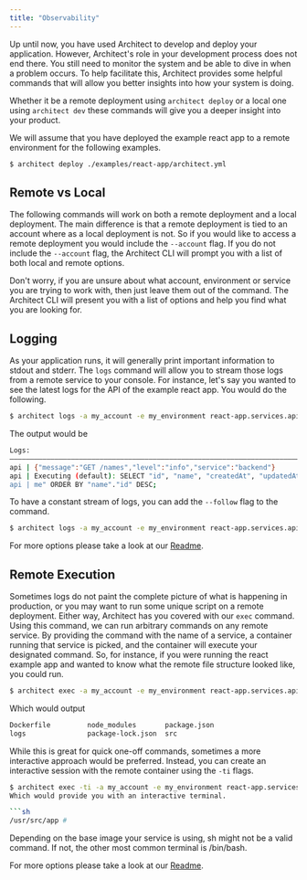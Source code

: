 ```yaml
---
title: "Observability"
---
```


Up until now, you have used Architect to develop and deploy your application.
However, Architect's role in your development process does not end there. You
still need to monitor the system and be able to dive in when a problem occurs.
To help facilitate this, Architect provides some helpful commands that will
allow you better insights into how your system is doing.

Whether it be a remote deployment using `architect deploy` or a local one using
`architect dev` these commands will give you a deeper insight into your product.

We will assume that you have deployed the example react app to a remote
environment for the following examples.

```sh
$ architect deploy ./examples/react-app/architect.yml
```

## Remote vs Local

The following commands will work on both a remote deployment and a local
deployment. The main difference is that a remote deployment is tied to an
account where as a local deployment is not. So if you would like to access a
remote deployment you would include the `--account` flag. If you do not include
the `--account` flag, the Architect CLI will prompt you with a list of both
local and remote options.

Don't worry, if you are unsure about what account, environment or service you
are trying to work with, then just leave them out of the command. The Architect
CLI will present you with a list of options and help you find what you are
looking for.

## Logging

As your application runs, it will generally print important information to
stdout and stderr. The `logs` command will allow you to stream those logs from a
remote service to your console. For instance, let's say you wanted to see the
latest logs for the API of the example react app. You would do the following.

```sh
$ architect logs -a my_account -e my_environment react-app.services.api
```

The output would be

```sh
Logs:
―――――――――――――――――――――――――――――――――――――――――――――――――――――――――――――――――――――――――――――――
api | {"message":"GET /names","level":"info","service":"backend"}
api | Executing (default): SELECT "id", "name", "createdAt", "updatedAt" FROM "names" AS "na
api | me" ORDER BY "name"."id" DESC;
```

To have a constant stream of logs, you can add the `--follow` flag to the
command.

```sh
$ architect logs -a my_account -e my_environment react-app.services.api
```

For more options please take a look at our
[Readme](/reference/cli/#architect-logs-resource).

## Remote Execution

Sometimes logs do not paint the complete picture of what is happening in
production, or you may want to run some unique script on a remote deployment.
Either way, Architect has you covered with our `exec` command. Using this
command, we can run arbitrary commands on any remote service. By providing the
command with the name of a service, a container running that service is picked,
and the container will execute your designated command. So, for instance, if you
were running the react example app and wanted to know what the remote file
structure looked like, you could run.

```sh
$ architect exec -a my_account -e my_environment react-app.services.api -- ls
```

Which would output

```sh
Dockerfile         node_modules       package.json
logs               package-lock.json  src
```

While this is great for quick one-off commands, sometimes a more interactive
approach would be preferred. Instead, you can create an interactive session with
the remote container using the `-ti` flags.

````sh
$ architect exec -ti -a my_account -e my_environment react-app.services.api -- sh
Which would provide you with an interactive terminal.

```sh
/usr/src/app #
````

<Note>
  Depending on the base image your service is using, sh might not be a valid
  command. If not, the other most common terminal is /bin/bash.
</Note>

For more options please take a look at our
[Readme](/reference/cli/#architect-exec-resource-flags----command).
